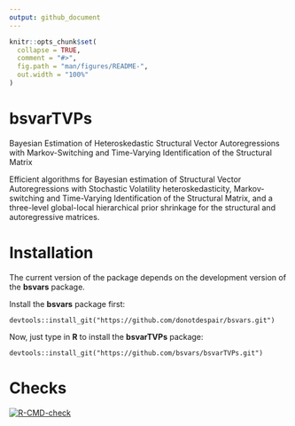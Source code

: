```yaml
---
output: github_document
---
```


```r
knitr::opts_chunk$set(
  collapse = TRUE,
  comment = "#>",
  fig.path = "man/figures/README-",
  out.width = "100%"
)
```

# bsvarTVPs

Bayesian Estimation of Heteroskedastic Structural Vector Autoregressions
with Markov-Switching and Time-Varying Identification of the Structural Matrix

Efficient algorithms for Bayesian estimation of Structural Vector
Autoregressions with Stochastic Volatility heteroskedasticity,
Markov-switching and Time-Varying Identification of the Structural Matrix,
and a three-level global-local hierarchical prior shrinkage for the structural and autoregressive matrices.

# Installation

The current version of the package depends on the development version of the **bsvars** package.

Install the **bsvars** package first:
```
devtools::install_git("https://github.com/donotdespair/bsvars.git")
```

Now, just type in **R** to install the **bsvarTVPs** package:
```
devtools::install_git("https://github.com/bsvars/bsvarTVPs.git")
```

# Checks

[![R-CMD-check](https://github.com/donotdespair/bsvarTVPs/actions/workflows/R-CMD-check.yaml/badge.svg)](https://github.com/donotdespair/bsvarTVPs/actions/workflows/R-CMD-check.yaml)
